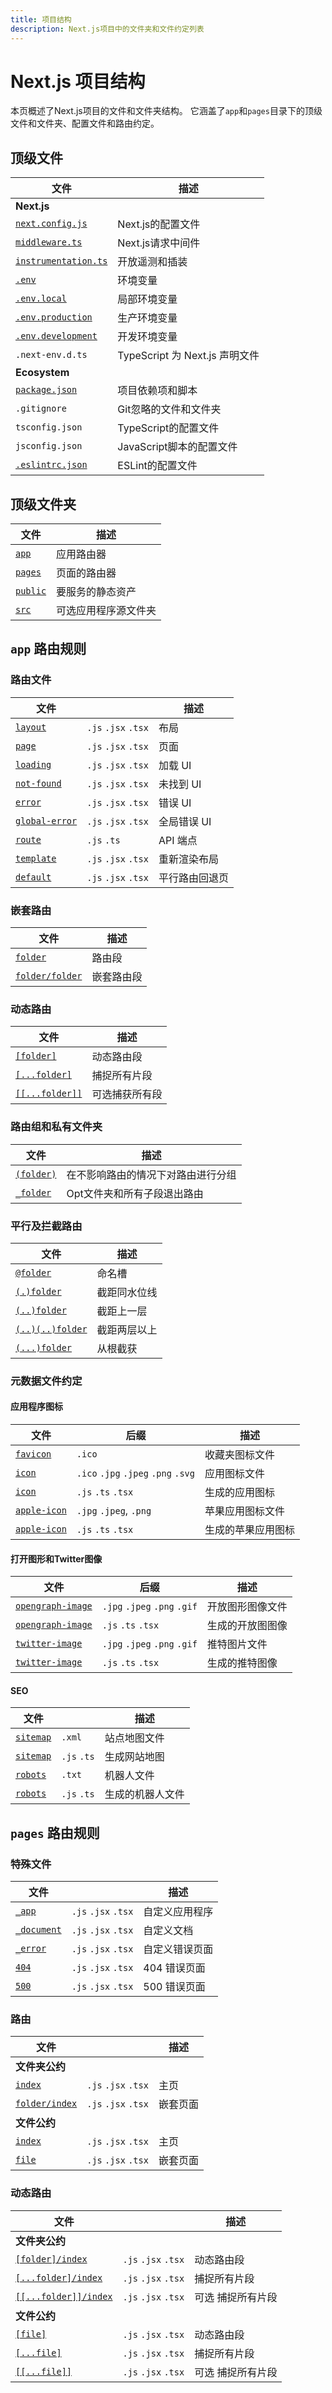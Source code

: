 ```yaml
---
title: 项目结构
description: Next.js项目中的文件夹和文件约定列表
---
```


# Next.js 项目结构

本页概述了Next.js项目的文件和文件夹结构。
它涵盖了`app`和`pages`目录下的顶级文件和文件夹、配置文件和路由约定。

## 顶级文件

| 文件                                                                                        | 描述                           |
| ------------------------------------------------------------------------------------------- | ------------------------------ |
| **Next.js**                                                                                 |                                |
| [`next.config.js`](/docs/app/api-reference/next-config-js)                                  | Next.js的配置文件              |
| [`middleware.ts`](/docs/app/building-your-application/routing/middleware)                   | Next.js请求中间件              |
| [`instrumentation.ts`](/docs/app/building-your-application/optimizing/instrumentation)      | 开放遥测和插装                 |
| [`.env`](/docs/app/building-your-application/configuring/environment-variables)             | 环境变量                       |
| [`.env.local`](/docs/app/building-your-application/configuring/environment-variables)       | 局部环境变量                   |
| [`.env.production`](/docs/app/building-your-application/configuring/environment-variables)  | 生产环境变量                   |
| [`.env.development`](/docs/app/building-your-application/configuring/environment-variables) | 开发环境变量                   |
| `.next-env.d.ts`                                                                            | TypeScript 为 Next.js 声明文件 |
| **Ecosystem**                                                                               |                                |
| [`package.json`](/docs/getting-started/installation#manual-installation)                    | 项目依赖项和脚本               |
| `.gitignore`                                                                                | Git忽略的文件和文件夹          |
| `tsconfig.json`                                                                             | TypeScript的配置文件           |
| `jsconfig.json`                                                                             | JavaScript脚本的配置文件       |
| [`.eslintrc.json`](/docs/app/building-your-application/configuring/eslint)                  | ESLint的配置文件               |

## 顶级文件夹

| 文件                                                                      | 描述                 |
| ------------------------------------------------------------------------- | -------------------- |
| [`app`](/docs/app/building-your-application/routing)                      | 应用路由器           |
| [`pages`](/docs/pages/building-your-application/routing)                  | 页面的路由器         |
| [`public`](/docs/getting-started/installation#the-public-folder-optional) | 要服务的静态资产     |
| [`src`](/docs/app/building-your-application/configuring/src-directory)    | 可选应用程序源文件夹 |

## `app` 路由规则

### 路由文件

| 文件                                                                            |                     | 描述           |
| ------------------------------------------------------------------------------- | ------------------- | -------------- |
| [`layout`](/docs/app/api-reference/file-conventions/layout)                     | `.js` `.jsx` `.tsx` | 布局           |
| [`page`](/docs/app/api-reference/file-conventions/page)                         | `.js` `.jsx` `.tsx` | 页面           |
| [`loading`](/docs/app/api-reference/file-conventions/loading)                   | `.js` `.jsx` `.tsx` | 加载 UI        |
| [`not-found`](/docs/app/api-reference/file-conventions/not-found)               | `.js` `.jsx` `.tsx` | 未找到 UI      |
| [`error`](/docs/app/api-reference/file-conventions/error)                       | `.js` `.jsx` `.tsx` | 错误 UI        |
| [`global-error`](/docs/app/api-reference/file-conventions/error#global-errorjs) | `.js` `.jsx` `.tsx` | 全局错误 UI    |
| [`route`](/docs/app/api-reference/file-conventions/route)                       | `.js` `.ts`         | API 端点       |
| [`template`](/docs/app/api-reference/file-conventions/template)                 | `.js` `.jsx` `.tsx` | 重新渲染布局   |
| [`default`](/docs/app/api-reference/file-conventions/default)                   | `.js` `.jsx` `.tsx` | 平行路由回退页 |

### 嵌套路由

| 文件                                                                         | 描述       |
| ---------------------------------------------------------------------------- | ---------- |
| [`folder`](/docs/app/building-your-application/routing#route-segments)       | 路由段     |
| [`folder/folder`](/docs/app/building-your-application/routing#nested-routes) | 嵌套路由段 |

### 动态路由

| 文件                                                                                                      | 描述           |
| --------------------------------------------------------------------------------------------------------- | -------------- |
| [`[folder]`](/docs/app/building-your-application/routing/dynamic-routes#convention)                       | 动态路由段     |
| [`[...folder]`](/docs/app/building-your-application/routing/dynamic-routes#catch-all-segments)            | 捕捉所有片段   |
| [`[[...folder]]`](/docs/app/building-your-application/routing/dynamic-routes#optional-catch-all-segments) | 可选捕获所有段 |

### 路由组和私有文件夹

| 文件                                                                                | 描述                               |
| ----------------------------------------------------------------------------------- | ---------------------------------- |
| [`(folder)`](/docs/app/building-your-application/routing/route-groups#convention)   | 在不影响路由的情况下对路由进行分组 |
| [`_folder`](/docs/app/building-your-application/routing/colocation#private-folders) | Opt文件夹和所有子段退出路由        |

### 平行及拦截路由

| 文件                                                                                           | 描述         |
| ---------------------------------------------------------------------------------------------- | ------------ |
| [`@folder`](/docs/app/building-your-application/routing/parallel-routes#convention)            | 命名槽       |
| [`(.)folder`](/docs/app/building-your-application/routing/intercepting-routes#convention)      | 截距同水位线 |
| [`(..)folder`](/docs/app/building-your-application/routing/intercepting-routes#convention)     | 截距上一层   |
| [`(..)(..)folder`](/docs/app/building-your-application/routing/intercepting-routes#convention) | 截距两层以上 |
| [`(...)folder`](/docs/app/building-your-application/routing/intercepting-routes#convention)    | 从根截获     |

### 元数据文件约定

#### 应用程序图标

| 文件                                                                                                            | 后缀                                | 描述               |
| --------------------------------------------------------------------------------------------------------------- | ----------------------------------- | ------------------ |
| [`favicon`](/docs/app/api-reference/file-conventions/metadata/app-icons#favicon)                                | `.ico`                              | 收藏夹图标文件     |
| [`icon`](/docs/app/api-reference/file-conventions/metadata/app-icons#icon)                                      | `.ico` `.jpg` `.jpeg` `.png` `.svg` | 应用图标文件       |
| [`icon`](/docs/app/api-reference/file-conventions/metadata/app-icons#generate-icons-using-code-js-ts-tsx)       | `.js` `.ts` `.tsx`                  | 生成的应用图标     |
| [`apple-icon`](/docs/app/api-reference/file-conventions/metadata/app-icons#apple-icon)                          | `.jpg` `.jpeg`, `.png`              | 苹果应用图标文件   |
| [`apple-icon`](/docs/app/api-reference/file-conventions/metadata/app-icons#generate-icons-using-code-js-ts-tsx) | `.js` `.ts` `.tsx`                  | 生成的苹果应用图标 |

#### 打开图形和Twitter图像

| 文件                                                                                                                        | 后缀                         | 描述             |
| --------------------------------------------------------------------------------------------------------------------------- | ---------------------------- | ---------------- |
| [`opengraph-image`](/docs/app/api-reference/file-conventions/metadata/opengraph-image#opengraph-image)                      | `.jpg` `.jpeg` `.png` `.gif` | 开放图形图像文件 |
| [`opengraph-image`](/docs/app/api-reference/file-conventions/metadata/opengraph-image#generate-images-using-code-js-ts-tsx) | `.js` `.ts` `.tsx`           | 生成的开放图图像 |
| [`twitter-image`](/docs/app/api-reference/file-conventions/metadata/opengraph-image#twitter-image)                          | `.jpg` `.jpeg` `.png` `.gif` | 推特图片文件     |
| [`twitter-image`](/docs/app/api-reference/file-conventions/metadata/opengraph-image#generate-images-using-code-js-ts-tsx)   | `.js` `.ts` `.tsx`           | 生成的推特图像   |

#### SEO

| 文件                                                                                        |             | 描述             |
| ------------------------------------------------------------------------------------------- | ----------- | ---------------- |
| [`sitemap`](/docs/app/api-reference/file-conventions/metadata/sitemap#static-sitemapxml)    | `.xml`      | 站点地图文件     |
| [`sitemap`](/docs/app/api-reference/file-conventions/metadata/sitemap#generate-a-sitemap)   | `.js` `.ts` | 生成网站地图     |
| [`robots`](/docs/app/api-reference/file-conventions/metadata/robots#static-robotstxt)       | `.txt`      | 机器人文件       |
| [`robots`](/docs/app/api-reference/file-conventions/metadata/robots#generate-a-robots-file) | `.js` `.ts` | 生成的机器人文件 |

## `pages` 路由规则

### 特殊文件

| 文件                                                                                                        |                     | 描述           |
| ----------------------------------------------------------------------------------------------------------- | ------------------- | -------------- |
| [`_app`](/docs/pages/building-your-application/routing/custom-app)                                          | `.js` `.jsx` `.tsx` | 自定义应用程序 |
| [`_document`](/docs/pages/building-your-application/routing/custom-document)                                | `.js` `.jsx` `.tsx` | 自定义文档     |
| [`_error`](/docs/pages/building-your-application/routing/custom-error#more-advanced-error-page-customizing) | `.js` `.jsx` `.tsx` | 自定义错误页面 |
| [`404`](/docs/pages/building-your-application/routing/custom-error#404-page)                                | `.js` `.jsx` `.tsx` | 404 错误页面   |
| [`500`](/docs/pages/building-your-application/routing/custom-error#500-page)                                | `.js` `.jsx` `.tsx` | 500 错误页面   |

### 路由

| 文件                                                                                           |                     | 描述     |
| ---------------------------------------------------------------------------------------------- | ------------------- | -------- |
| **文件夹公约**                                                                                 |                     |          |
| [`index`](/docs/pages/building-your-application/routing/pages-and-layouts#index-routes)        | `.js` `.jsx` `.tsx` | 主页     |
| [`folder/index`](/docs/pages/building-your-application/routing/pages-and-layouts#index-routes) | `.js` `.jsx` `.tsx` | 嵌套页面 |
| **文件公约**                                                                                   |                     |          |
| [`index`](/docs/pages/building-your-application/routing/pages-and-layouts#index-routes)        | `.js` `.jsx` `.tsx` | 主页     |
| [`file`](/docs/pages/building-your-application/routing/pages-and-layouts)                      | `.js` `.jsx` `.tsx` | 嵌套页面 |

### 动态路由

| 文件                                                                                                              |                     | 描述              |
| ----------------------------------------------------------------------------------------------------------------- | ------------------- | ----------------- |
| **文件夹公约**                                                                                                    |                     |                   |
| [`[folder]/index`](/docs/pages/building-your-application/routing/dynamic-routes)                                  | `.js` `.jsx` `.tsx` | 动态路由段        |
| [`[...folder]/index`](/docs/pages/building-your-application/routing/dynamic-routes#catch-all-segments)            | `.js` `.jsx` `.tsx` | 捕捉所有片段      |
| [`[[...folder]]/index`](/docs/pages/building-your-application/routing/dynamic-routes#optional-catch-all-segments) | `.js` `.jsx` `.tsx` | 可选 捕捉所有片段 |
| **文件公约**                                                                                                      |                     |                   |
| [`[file]`](/docs/pages/building-your-application/routing/dynamic-routes)                                          | `.js` `.jsx` `.tsx` | 动态路由段        |
| [`[...file]`](/docs/pages/building-your-application/routing/dynamic-routes#catch-all-segments)                    | `.js` `.jsx` `.tsx` | 捕捉所有片段      |
| [`[[...file]]`](/docs/pages/building-your-application/routing/dynamic-routes#optional-catch-all-segments)         | `.js` `.jsx` `.tsx` | 可选 捕捉所有片段 |
